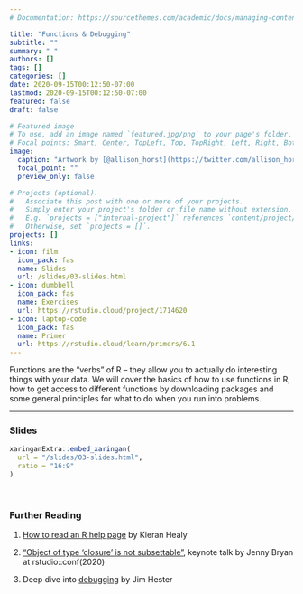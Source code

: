 ```yaml
---
# Documentation: https://sourcethemes.com/academic/docs/managing-content/

title: "Functions & Debugging"
subtitle: ""
summary: " "
authors: []
tags: []
categories: []
date: 2020-09-15T00:12:50-07:00
lastmod: 2020-09-15T00:12:50-07:00
featured: false
draft: false

# Featured image
# To use, add an image named `featured.jpg/png` to your page's folder.
# Focal points: Smart, Center, TopLeft, Top, TopRight, Left, Right, BottomLeft, Bottom, BottomRight.
image:
  caption: "Artwork by [@allison_horst](https://twitter.com/allison_horst)"
  focal_point: ""
  preview_only: false

# Projects (optional).
#   Associate this post with one or more of your projects.
#   Simply enter your project's folder or file name without extension.
#   E.g. `projects = ["internal-project"]` references `content/project/deep-learning/index.md`.
#   Otherwise, set `projects = []`.
projects: []
links:
- icon: film
  icon_pack: fas
  name: Slides
  url: /slides/03-slides.html
- icon: dumbbell
  icon_pack: fas
  name: Exercises
  url: https://rstudio.cloud/project/1714620
- icon: laptop-code
  icon_pack: fas
  name: Primer
  url: https://rstudio.cloud/learn/primers/6.1
---
```


Functions are the "verbs" of R -- they allow you to actually do interesting things with your data. We will cover the basics of how to use functions in R, how to get access to different functions by downloading packages and some general principles for what to do when you run into problems.

***

### Slides

```r
xaringanExtra::embed_xaringan(
  url = "/slides/03-slides.html",
  ratio = "16:9"
)
```

<br>

### Further Reading

:::book
1. [How to read an R help page](https://socviz.co/appendix.html#a-little-more-about-r) by Kieran Healy

2. ["Object of type 'closure' is not subsettable"](https://rstudio.com/resources/rstudioconf-2020/object-of-type-closure-is-not-subsettable/), keynote talk by Jenny Bryan at rstudio::conf(2020)

3. Deep dive into [debugging](https://rstudio-conf-2020.github.io/what-they-forgot/materials/debugging.pdf) by Jim Hester
:::
